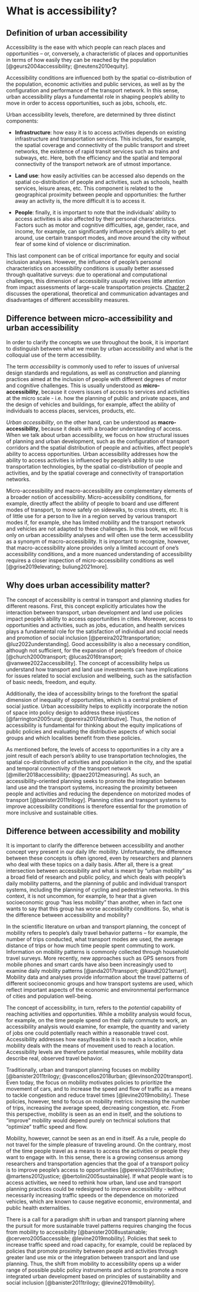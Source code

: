 # What is accessibility?

## Definition of urban accessibility

Accessibility is the ease with which people can reach places and opportunities – or, conversely, a characteristic of places and opportunities in terms of how easily they can be reached by the population [@geurs2004accessibility; @neutens2010equity].

Accessibility conditions are influenced both by the spatial co-distribution of the population, economic activities and public services, as well as by the configuration and performance of the transport network. In this sense, urban accessibility plays a fundamental role in shaping people's ability to move in order to access opportunities, such as jobs, schools, etc.

Urban accessibility levels, therefore, are determined by three distinct components:

- **Infrastructure**: how easy it is to access activities depends on existing infrastructure and transportation services. This includes, for example, the spatial coverage and connectivity of the public transport and street networks, the existence of rapid transit services such as trains and subways, etc. Here, both the efficiency and the spatial and temporal connectivity of the transport network are of utmost importance.

- **Land use**: how easily activities can be accessed also depends on the spatial co-distribution of people and activities, such as schools, health services, leisure areas, etc. This component is related to the geographical proximity between people and opportunities: the further away an activity is, the more difficult it is to access it.

- **People**: finally, it is important to note that the individuals' ability to access activities is also affected by their personal characteristics. Factors such as motor and cognitive difficulties, age, gender, race, and income, for example, can significantly influence people's ability to get around, use certain transport modes, and move around the city without fear of some kind of violence or discrimination.

This last component can be of critical importance for equity and social inclusion analyses. However, the influence of people's personal characteristics on accessibility conditions is usually better assessed through qualitative surveys: due to operational and computational challenges, this dimension of accessibility usually receives little attention from impact assessments of large-scale transportation projects. [Chapter 2](2_indicadores.en.qmd) discusses the operational, theoretical and communication advantages and disadvantages of different accessibility measures.


## Difference between micro-accessibility and urban accessibility

In order to clarify the concepts we use throughout the book, it is important to distinguish between what we mean by urban accessibility and what is the colloquial use of the term accessibility.

The term *accessibility* is commonly used to refer to issues of universal design standards and regulations, as well as construction and planning practices aimed at the inclusion of people with different degrees of motor and cognitive challenges. This is usually understood as **micro-accessibility**, because it covers issues of access to services and activities at the micro scale - i.e. how the planning of public and private spaces, and the design of vehicles and buildings, for example, affect the ability of individuals to access places, services, products, etc.

*Urban accessibility*, on the other hand, can be understood as **macro-accessibility**, because it deals with a broader understanding of access. When we talk about urban accessibility, we focus on how structural issues of planning and urban development, such as the configuration of transport corridors and the spatial distribution of people and activities, affect people's ability to access opportunities. Urban accessibility addresses how the ability to access activities is influenced by people's ability to use transportation technologies, by the spatial co-distribution of people and activities, and by the spatial coverage and connectivity of transportation networks.

Micro-accessibility and macro-accessibility are complementary elements of a broader notion of accessibility. Micro-accessibility conditions, for example, directly affect the ability of people to board and use different modes of transport, to move safely on sidewalks, to cross streets, etc. It is of little use for a person to live in a region served by various transport modes if, for example, she has limited mobility and the transport network and vehicles are not adapted to these challenges. In this book, we will focus only on urban accessibility analyses and will often use the term accessibility as a synonym of macro-accessibility. It is important to recognize, however, that macro-accessibility alone provides only a limited account of one’s accessibility conditions, and a more nuanced understanding of accessibility requires a closer inspection of micro-accessibility conditions as well [@grise2019elevating; buliung2021more].

## Why does urban accessibility matter?

The concept of accessibility is central in transport and planning studies for different reasons. First, this concept explicitly articulates how the interaction between transport, urban development and land use policies impact people's ability to access opportunities in cities. Moreover, access to opportunities and activities, such as jobs, education, and health services plays a fundamental role for the satisfaction of individual and social needs and promotion of social inclusion [@pereira2021transportation; @luz2022understanding]. Good accessibility is also a necessary condition, although not sufficient, for the expansion of people's freedom of choice [@church2000transport; @lucas2016transport; @vanwee2022accessibility]. The concept of accessibility helps us understand how transport and land use investments can have implications for issues related to social exclusion and wellbeing, such as the satisfaction of basic needs, freedom, and equity.

Additionally, the idea of accessibility brings to the forefront the spatial dimension of inequality of opportunities, which is a central problem of social justice. Urban accessibility helps to explicitly incorporate the notion of space into policy design to address these injustices [@farrington2005rural; @pereira2017distributive]. Thus, the notion of accessibility is fundamental for thinking about the equity implications of public policies and evaluating the distributive aspects of which social groups and which localities benefit from these policies.

As mentioned before, the levels of access to opportunities in a city are a joint result of each person's ability to use transportation technologies, the spatial co-distribution of activities and population in the city, and the spatial and temporal connectivity of the transport network  [@miller2018accessibility; @paez2012measuring]. As such, an accessibility-oriented planning seeks to promote the integration between land use and the transport systems, increasing the proximity between people and activities and reducing the dependence on motorized modes of transport [@banister2011trilogy]. Planning cities and transport systems to improve accessibility conditions is therefore essential for the promotion of more inclusive and sustainable cities.

## Difference between accessibility and mobility

It is important to clarify the difference between accessibility and another concept very present in our daily life: mobility. Unfortunately, the difference between these concepts is often ignored, even by researchers and planners who deal with these topics on a daily basis. After all, there is a great intersection between accessibility and what is meant by "urban mobility" as a broad field of research and public policy, and which deals with people's daily mobility patterns, and the planning of public and individual transport systems, including the planning of cycling and pedestrian networks. In this context, it is not uncommon, for example, to hear that a given socioeconomic group "has less mobility" than another, when in fact one wants to say that this group has worse accessibility conditions. So, what is the difference between accessibility and mobility?

In the scientific literature on urban and transport planning, the concept of mobility refers to people’s daily travel behavior patterns – for example, the number of trips conducted, what transport modes are used, the average distance of trips or how much time people spent commuting to work. Information on mobility patterns is commonly collected through household travel surveys. More recently, new approaches such as GPS sensors from mobile phones and smart cards have also been increasingly used to examine daily mobility patterns [@anda2017transport; @kandt2021smart]. Mobility data and analyses provide information about the travel patterns of different socioeconomic groups and how transport systems are used, which reflect important aspects of the economic and environmental performance of cities and population well-being.

The concept of accessibility, in turn, refers to the *potential* capability of reaching activities and opportunities. While a mobility analysis would focus, for example, on the time people spend on their daily commute to work, an accessibility analysis would examine, for example, the quantity and variety of jobs one could potentially reach within a reasonable travel cost. Accessibility addresses how easy/feasible it is to reach a location, while mobility deals with the means of movement used to reach a location. Accessibility levels are therefore potential measures, while mobility data describe real, observed travel behavior.

Traditionally, urban and transport planning focuses on mobility [@banister2011trilogy; @vasconcellos2018urban; @levinson2020transport]. Even today, the focus on mobility motivates policies to prioritize the movement of cars, and to increase the speed and flow of traffic as a means to tackle congestion and reduce travel times [@levine2019mobility]. These policies, however, tend to focus on mobility metrics: increasing the number of trips, increasing the average speed, decreasing congestion, etc. From this perspective, mobility is seen as an end in itself, and the solutions to "improve" mobility would depend purely on technical solutions that "optimize" traffic speed and flow.

Mobility, however, cannot be seen as an end in itself. As a rule, people do not travel for the simple pleasure of traveling around. On the contrary, most of the time people travel as a means to access the activities or people they want to engage with. In this sense, there is a growing consensus among researchers and transportation agencies that the goal of a transport policy is to improve people’s access to opportunities [@pereira2017distributive; @martens2012justice; @bertolini2005sustainable]. If what people want is to access activities, we need to rethink how urban, land use and transport planning practices could be redesigned to improve accessibility - without necessarily increasing traffic speeds or the dependence on motorized vehicles, which are known to cause negative economic, environmental, and public health externalities.

There is a call for a paradigm shift in urban and transport planning where the pursuit for more sustainable travel patterns requires changing the focus from mobility to accessibility [@banister2008sustainable; @cervero2005accessible; @levine2019mobility]. Policies that seek to increase traffic speed and road capacity, for example, could be replaced by policies that promote proximity between people and activities through greater land use mix or the integration between transport and land use planning. Thus, the shift from mobility to accessibility opens up a wider range of possible public policy instruments and actions to promote a more integrated urban development based on principles of sustainability and social inclusion [@banister2011trilogy; @levine2019mobility].

